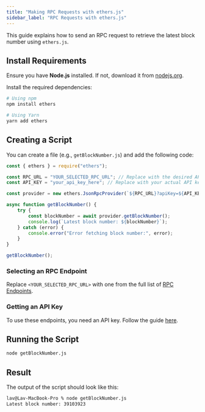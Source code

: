 ```yaml
---
title: "Making RPC Requests with ethers.js"
sidebar_label: "RPC Requests with ethers.js"
---
```


This guide explains how to send an RPC request to retrieve the latest block number using `ethers.js`.

## Install Requirements
Ensure you have **Node.js** installed. If not, download it from [nodejs.org](https://nodejs.org/).

Install the required dependencies:
```sh
# Using npm
npm install ethers

# Using Yarn
yarn add ethers
```

## Creating a Script
You can create a file (e.g., `getBlockNumber.js`) and add the following code:

```javascript
const { ethers } = require("ethers");

const RPC_URL = "YOUR_SELECTED_RPC_URL"; // Replace with the desired API endpoint
const API_KEY = "your_api_key_here"; // Replace with your actual API key

const provider = new ethers.JsonRpcProvider(`${RPC_URL}?apiKey=${API_KEY}`);

async function getBlockNumber() {
    try {
        const blockNumber = await provider.getBlockNumber();
        console.log(`Latest block number: ${blockNumber}`);
    } catch (error) {
        console.error("Error fetching block number:", error);
    }
}

getBlockNumber();
```

### Selecting an RPC Endpoint
Replace `<YOUR_SELECTED_RPC_URL>` with one from the full list of [RPC Endpoints](./endpoints).

### Getting an API Key
To use these endpoints, you need an API key. Follow the guide [here](./get-api-key).

## Running the Script
```sh
node getBlockNumber.js
```
## Result
The output of the script should look like this:

```sh
lav@Lav-MacBook-Pro % node getBlockNumber.js
Latest block number: 39103923
```
